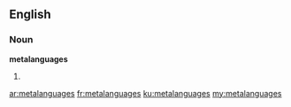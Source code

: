 ==English==

===Noun===
'''metalanguages'''

# {{plural of|metalanguage}}

[[ar:metalanguages]]
[[fr:metalanguages]]
[[ku:metalanguages]]
[[my:metalanguages]]